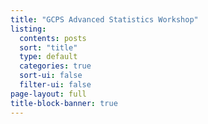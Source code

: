 ```yaml
---
title: "GCPS Advanced Statistics Workshop"
listing:
  contents: posts
  sort: "title"
  type: default
  categories: true
  sort-ui: false
  filter-ui: false
page-layout: full
title-block-banner: true
---
```

